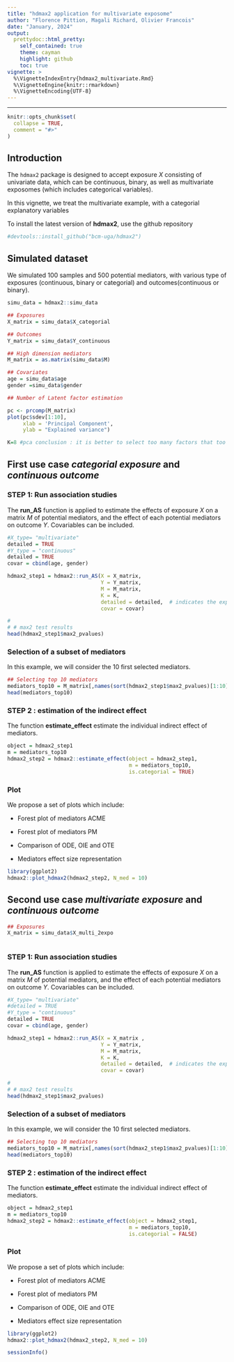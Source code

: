 ```yaml
---
title: "hdmax2 application for multivariate exposome"
author: "Florence Pittion, Magali Richard, Olivier Francois"
date: "January, 2024"
output:
  prettydoc::html_pretty:
    self_contained: true
    theme: cayman
    highlight: github
    toc: true
vignette: >
  %\VignetteIndexEntry{hdmax2_multivariate.Rmd}
  %\VignetteEngine{knitr::rmarkdown}
  %\VignetteEncoding{UTF-8}
---
```


---

```r
knitr::opts_chunk$set(
  collapse = TRUE,
  comment = "#>"
)

```



## Introduction 

The `hdmax2` package is designed to accept exposure $X$ consisting of univariate data, which can be continuous, binary, as well as multivariate exposomes (which includes categorical variables). 

In this vignette, we treat the multivariate example, with a categorial explanatory variables

To install the latest version of **hdmax2**, use the github repository 
```r
#devtools::install_github("bcm-uga/hdmax2")
```


## Simulated dataset

We simulated 100 samples and 500 potential mediators, with various type of exposures (continuous, binary or categorial) and outcomes(continuous or binary).


```r
simu_data = hdmax2::simu_data

## Exposures
X_matrix = simu_data$X_categorial

## Outcomes
Y_matrix = simu_data$Y_continuous

## High dimension mediators
M_matrix = as.matrix(simu_data$M)

## Covariates
age = simu_data$age
gender =simu_data$gender

## Number of Latent factor estimation

pc <- prcomp(M_matrix)
plot(pc$sdev[1:10],
     xlab = 'Principal Component',
     ylab = "Explained variance")

K=8 #pca conclusion : it is better to select too many factors that too few
```


## First use case  *categorial exposure* and *continuous outcome*

### STEP 1: Run association studies

The **run_AS** function is applied to estimate the effects of exposure $X$ on a matrix $M$ of potential mediators, and the effect of each potential mediators on outcome $Y$. Covariables can be included. 

```r

#X_type= "multivariate"
detailed = TRUE
#Y_type = "continuous"
detailed = TRUE
covar = cbind(age, gender)

hdmax2_step1 = hdmax2::run_AS(X = X_matrix,
                              Y = Y_matrix,
                              M = M_matrix,
                              K = K,
                              detailed = detailed,  # indicates the exposure is multivariate
                              covar = covar)

# 
# # max2 test results
head(hdmax2_step1$max2_pvalues)

```

### Selection of a subset of mediators

In this example, we will consider the 10 first selected mediators.


```r
## Selecting top 10 mediators
mediators_top10 = M_matrix[,names(sort(hdmax2_step1$max2_pvalues)[1:10])]
head(mediators_top10)

```

### STEP 2 : estimation of the indirect effect

The function **estimate_effect** estimate the individual indirect effect of mediators.

```r
object = hdmax2_step1
m = mediators_top10
hdmax2_step2 = hdmax2::estimate_effect(object = hdmax2_step1,
                                       m = mediators_top10,
                                       is.categorial = TRUE)
```

### Plot

We propose a set of plots which include:

- Forest plot of mediators ACME

- Forest plot of mediators PM 

- Comparison of ODE, OIE and OTE

- Mediators effect size representation


```r
library(ggplot2)
hdmax2::plot_hdmax2(hdmax2_step2, N_med = 10)
```



## Second use case  *multivariate exposure* and *continuous outcome*


```r

## Exposures
X_matrix = simu_data$X_multi_2expo



```

### STEP 1: Run association studies

The **run_AS** function is applied to estimate the effects of exposure $X$ on a matrix $M$ of potential mediators, and the effect of each potential mediators on outcome $Y$. Covariables can be included. 

```r

#X_type= "multivariate"
#detailed = TRUE
#Y_type = "continuous"
detailed = TRUE
covar = cbind(age, gender)

hdmax2_step1 = hdmax2::run_AS(X = X_matrix ,
                              Y = Y_matrix,
                              M = M_matrix,
                              K = K,
                              detailed = detailed,  # indicates the exposure is multivariate
                              covar = covar)

# 
# # max2 test results
head(hdmax2_step1$max2_pvalues)

```

### Selection of a subset of mediators

In this example, we will consider the 10 first selected mediators.


```r
## Selecting top 10 mediators
mediators_top10 = M_matrix[,names(sort(hdmax2_step1$max2_pvalues)[1:10])]
head(mediators_top10)

```

### STEP 2 : estimation of the indirect effect

The function **estimate_effect** estimate the individual indirect effect of mediators.

```r
object = hdmax2_step1
m = mediators_top10
hdmax2_step2 = hdmax2::estimate_effect(object = hdmax2_step1,
                                       m = mediators_top10,
                                       is.categorial = FALSE)
```

### Plot

We propose a set of plots which include:

- Forest plot of mediators ACME

- Forest plot of mediators PM 

- Comparison of ODE, OIE and OTE

- Mediators effect size representation


```r
library(ggplot2)
hdmax2::plot_hdmax2(hdmax2_step2, N_med = 10)
```



```r
sessionInfo()
```